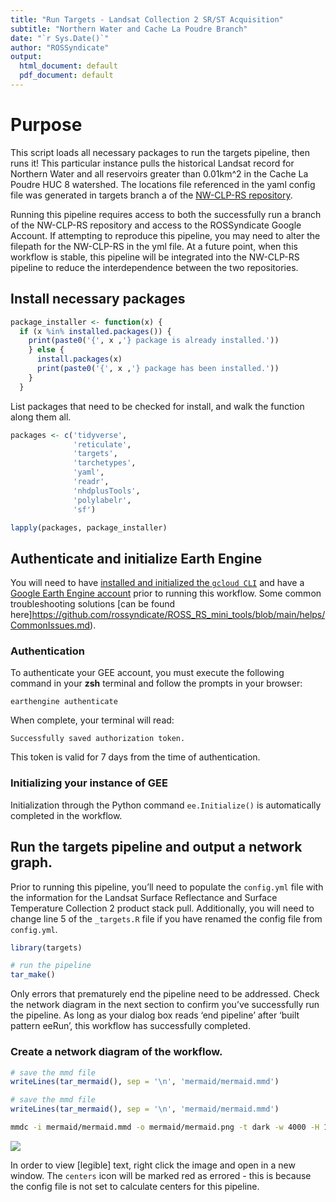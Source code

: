 ```yaml
---
title: "Run Targets - Landsat Collection 2 SR/ST Acquisition"
subtitle: "Northern Water and Cache La Poudre Branch"
date: "`r Sys.Date()`"
author: "ROSSyndicate"
output:
  html_document: default
  pdf_document: default
---
```


# Purpose

This script loads all necessary packages to run the targets pipeline, then runs it! This particular instance pulls the historical Landsat record for Northern Water and all reservoirs greater than 0.01km\^2 in the Cache La Poudre HUC 8 watershed. The locations file referenced in the yaml config file was generated in targets branch a of the [NW-CLP-RS repository](https://github.com/rossyndicate/NW-CLP-RS).

Running this pipeline requires access to both the successfully run a branch of the NW-CLP-RS repository and access to the ROSSyndicate Google Account. If attempting to reproduce this pipeline, you may need to alter the filepath for the NW-CLP-RS in the yml file. At a future point, when this workflow is stable, this pipeline will be integrated into the NW-CLP-RS pipeline to reduce the interdependence between the two repositories.

## Install necessary packages

```r
package_installer <- function(x) {
  if (x %in% installed.packages()) {
    print(paste0('{', x ,'} package is already installed.'))
    } else {
      install.packages(x)
      print(paste0('{', x ,'} package has been installed.'))
    }
  }
```

List packages that need to be checked for install, and walk the function along them all.

```r
packages <- c('tidyverse',
              'reticulate',
              'targets',
              'tarchetypes',
              'yaml',
              'readr',
              'nhdplusTools',
              'polylabelr',
              'sf')

lapply(packages, package_installer)
```

## Authenticate and initialize Earth Engine

You will need to have [installed and initialized the `gcloud CLI`](https://cloud.google.com/sdk/docs/install) and have a [Google Earth Engine account](https://code.earthengine.google.com/register) prior to running this workflow. Some common troubleshooting solutions [can be found here]<https://github.com/rossyndicate/ROSS_RS_mini_tools/blob/main/helps/CommonIssues.md>).

### Authentication

To authenticate your GEE account, you must execute the following command in your **zsh** terminal and follow the prompts in your browser:

`earthengine authenticate`

When complete, your terminal will read:

`Successfully saved authorization token.`

This token is valid for 7 days from the time of authentication.

### Initializing your instance of GEE

Initialization through the Python command `ee.Initialize()` is automatically completed in the workflow.

## Run the targets pipeline and output a network graph.

Prior to running this pipeline, you'll need to populate the `config.yml` file with the information for the Landsat Surface Reflectance and Surface Temperature Collection 2 product stack pull. Additionally, you will need to change line 5 of the `_targets.R` file if you have renamed the config file from `config.yml`.

```r
library(targets)

# run the pipeline
tar_make()
```

Only errors that prematurely end the pipeline need to be addressed. Check the network diagram in the next section to confirm you've successfully run the pipeline. As long as your dialog box reads 'end pipeline' after 'built pattern eeRun', this workflow has successfully completed.

### Create a network diagram of the workflow.

```r
# save the mmd file
writeLines(tar_mermaid(), sep = '\n', 'mermaid/mermaid.mmd')
```

```r
# save the mmd file
writeLines(tar_mermaid(), sep = '\n', 'mermaid/mermaid.mmd')
```

```zsh
mmdc -i mermaid/mermaid.mmd -o mermaid/mermaid.png -t dark -w 4000 -H 1000
```

![](mermaid/mermaid.png)

In order to view [legible] text, right click the image and open in a new window. The `centers` icon will be marked red as errored - this is because the config file is not set to calculate centers for this pipeline.
